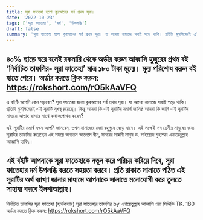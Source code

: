 ```yaml
---
title: সূরা ফাতেহা হলো কুরআনের সর্ব প্রথম সূরা।
date: '2022-10-23'
tags: ['সূরা ফাতেহা', 'মর্ম', 'উপলব্ধি']
draft: false
summary: 'সূরা ফাতেহা হলো কুরআনের সর্ব প্রথম সূরা। যা আমরা নামাজে সবাই পড়ে থাকি। প্রতিটা মুসলিমেরই এই সূরাটি সূখস্থ রয়েছে। কিন্তু আমরা কি এই সূরাটির মমার্থ জানি?'
---
```


৪০% ছাড়ে ঘরে বসেই রকমারি থেকে অর্ডার করুন আব্বাসি হুজুরের প্রথম বই ‘নির্বাচিত তাফসির- সূরা ফাতেহা’ মাত্র ১৮০ টাকা মূল্যে। মূল্য পরিশোধ করুন বই হাতে পেয়ে।
অর্ডার করতে ক্লিক করুন: https://rokshort.com/rO5kAaVFQ
----------------------------------------------
এ বইটি আপনি কেন পড়বেন?
সূরা ফাতেহা হলো কুরআনের সর্ব প্রথম সূরা। যা আমরা নামাজে সবাই পড়ে থাকি। প্রতিটা মুসলিমেরই এই সূরাটি সূখস্থ রয়েছে। কিন্তু আমরা কি এই সূরাটির মমার্থ জানি? আমরা কি জানি এই সূরাটির মাধ্যমে আল্লাহ বান্দার সাথে কথাকপোথন করেন?

এই সূরাটির মমার্থ যখন আপনি জানবেন, তখন নামাজের মজা বহুগুনে বেড়ে যাবে। এই লক্ষেই সব শ্রেনীর মানুষের জন্য সূরাটির তাফসির করেছেন এই সময়ে অন্যতম আলেমে দ্বীন, সময়ের সাহসী মানুষ ড. সাইয়্যেদ মুহাম্মদ এনায়েতুল্লাহ আব্বাসি হাফি:।

এই বইটি আপনাকে সূরা ফাতেহাকে নতুন করে পরিচয় করিয়ে দিবে, সূরা ফাতেহার মর্ম উপলব্ধি করতে সহয়তা করবে। প্রতি রাকাত সালাতে পঠিত এই সূরাটির অর্থ ব্যাখ্যা জানার মাধ্যমে আপনাকে সালাতে মনোযোগী করে তুলতে সাহায্য করবে ইনশাআল্লাহ।
-------------------------------------------

নির্বাচিত তাফসির সূরা ফাতেহা (হার্ডকভার)
সূরা ফাতেহার তাফসির
by এনায়েতুল্লাহ আব্বাসি ওয়া সিদ্দিকি
TK. 180
অর্ডার করতে ক্লিক করুন: https://rokshort.com/rO5kAaVFQ 